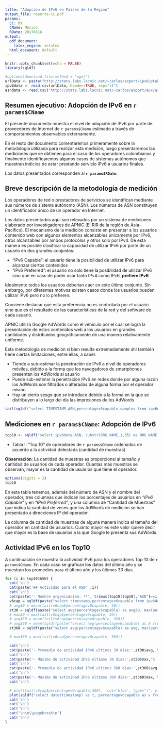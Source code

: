 ```yaml
---
title: "Adopción de IPv6 en Países de la Región"
output_file: reporte-CC.pdf
params:
  CC: MX
  CName: Mexico
  RDate: 20170816
output:
  pdf_document:
    latex_engine: xelatex
  html_document: default
---
```


\setmainfont{Arial}
\fontsize{13pt}{13pt}\selectfont

```r
knitr::opts_chunk$set(echo = FALSE)
library(sqldf)

#options(download.file.method = "wget")
urlData <- paste("http://stats.labs.lacnic.net/~carlos/export/ipv6uptake/",params$CC,"-",params$RDate,".csv", sep='')
ipv6data <- read.csv(urlData, header=TRUE, sep="\t")
asndata <- read.csv("http://stats.labs.lacnic.net/~carlos/export/aux/asn_names.csv", header=TRUE, sep="\t")

```

## Resumen ejecutivo: Adopción de IPv6 en `r params$CName`

El presente documento muestra el nivel de adopción de IPv6 por parte de proveedores de Internet de `r params$CName` estimado a través de comportamientos observables externamente.

En el resto del documento comentaremos primeramente sobre la metodología utilizada para realizar esta medición, luego presentaremos las mediciones que se obtienen para el caso de los operadores colombianos y finalmente identificaremos algunos casos de sistemas autónomos que muestran indicios de estar prestando servicio IPv6 a usuarios finales.

Los datos presentados corresponden al **`r params$RDate`**.

## Breve descripción de la metodología de medición

Los operadores de red o prestadores de servicios se identifican mediante sus números de sistema autónomo (ASN). Los números de ASN constituyen un identificador único de un operador en Internet.

Los datos presentados aquí son relevados por un sistema de mediciones elaborado por investigadores de APNIC (El RIR de la región de Asia-Pacífico). El mecanismo de la medición consiste en presentar a los usuarios contenido web con algunos elementos alcanzables únicamente por IPv6, otros alcanzables por ambos protocolos y otros solo por IPv4. De esta manera es posible clasificar la capacidad de utilizar IPv6 por parte de un usuario en dos grandes conjuntos:

-	“IPv6 Capable”: el usuario tiene la posibilidad de utilizar IPv6 para alcanzar ciertos contenidos
-	“IPv6 Preferred”: el usuario no solo tiene la posibilidad de utilizar IPv6 sino que en caso de poder usar tanto IPv4 como IPv6, **prefiere IPv6**

Idealmente todos los usuarios deberían caer en este último conjunto. Sin embargo, por diferentes motivos existen casos donde los usuarios pueden utilizar IPv6 pero no lo prefieren.

Conviene destacar que esta preferencia no es controlada por el usuario sino que es el resultado de las características de la red y del software de cada usuario.

APNIC utiliza Google AdWords como el vehículo por el cual se logra la presentación de estos contenidos web a los usuarios en grandes cantidades y distribuidos geográficamente de una manera relativamente uniforme.

Esta metodología de medición si bien resulta extremadamente útil también tiene ciertas limitaciones, entre ellas, a saber:

-	Tiende a sub-estimar la penetración de IPv6 a nivel de operadores móviles, debido a la forma que los navegadores de smartphones presentan los AdWords al usuario
-	Puede sub-estimar la penetración IPv6 en redes donde por alguna razón los AdWords son filtrados o alterados de alguna forma por el operador mismo
-	Hay un cierto sesgo que se introduce debido a la forma en la que se distribuyen a lo largo del día las impresiones de los AdWords


```r
tail(sqldf("select TIMESTAMP,ASN,percentagev6capable,samples from ipv6data"))
```

## Mediciones en `r params$CName`: Adopción de IPv6

```r

top10 <- sqldf("select ipv6data.ASN, substr(ORG_NAME,1,35) as ORG_NAME, AVG(percentagev6capable) as IPv6Cap, AVG(percentagev6preference) as IPv6Pref, max(SAMPLES) as SAMPLES from ipv6data,asndata where asndata.asn=ipv6data.asn and date(timestamp)>date('now','-90 days') group by ipv6data.ASN order by sum(SAMPLES) DESC  LIMIT 10")
```

- Tabla I: "Top 10" de operadores de `r params$CName` ordenados de acuerdo a la actividad detectada (cantidad de muestras)

**Observación**: La cantidad de muestras es proporcional al tamaño y cantidad de usuarios de cada operador. Cuantas más muestras se observan, mayor es la cantidad de usuarios que tiene el operador.

\fontsize{10pt}{10pt}\selectfont

```r
options(digits = 2)
top10
```
\fontsize{13pt}{13pt}\selectfont

En esta tabla tenemos, además del número de ASN y el nombre del operador, tres columnas que indican los porcentajes de usuarios en _“IPv6 Capable”_ y en _“IPv6 Preferred”_, y una columna de “Cantidad de Muestras” que indica la cantidad de veces que los AdWords de medición se han presentado a direcciones IP del operador.

La columna de cantidad de muestras de alguna manera indica el tamaño del operador en cantidad de usuarios. Cuanto mayor es este valor quiere decir que mayor es la base de usuarios a la que Google le presenta sus AdWords.

## Actividad IPv6 en los Top10

A continuación se muestra la actividad IPv6 para los operadores Top 10 de `r params$CName`. En cada caso se grafican los datos del último año y se muestran los promedios para el último año y los últimos 30 días.

\newpage

```r

for (i in top10$ASN) {
  cat('\n')
  cat(paste('## Actividad para el ASN' ,i))
  cat('\n')
  cat(paste('- Nombre organización: **', trimws(top10[top10[,"ASN"]==i,"ORG_NAME"], 'b'), '**', sep='') )
  v6cap = sqldf(paste("select timestamp,percentagev6capable from ipv6data where asn=",i))
  # avg30 = mean(tail(v6cap$percentagev6capable, 30))
  st30 = sqldf(paste("select avg(percentagev6capable) as avg30, max(percentagev6capable) as max30 from ipv6data where date(timestamp)>date('now','-30 days') and asn=",i))
  # max30 = max(tail(v6cap$percentagev6capable, 30))
  # avg360 = mean(tail(v6cap$percentagev6capable, 360))
  # avg360 = mean(sqldf(paste("select avg(percentagev6capable) as A from ipv6data where date(timestamp)>date('now','-360 days') and asn=",i)))  
  st360 = sqldf(paste("select avg(percentagev6capable) as avg, max(percentagev6capable) as max from ipv6data where date(timestamp)>date('now','-360 days') and asn=",i))

  # max360 = max(tail(v6cap$percentagev6capable, 360))

  cat('\n')
  cat(paste('- Promedio de actividad IPv6 ultimos 30 dias:',st30$avg,'%'))
  cat('\n')
  cat(paste('- Máximo de actividad IPv6 ultimos 30 dias:',st30$max,'%'))
  cat('\n')
  cat(paste('- Promedio de actividad IPv6 ultimos 360 dias:',st360$avg,'%'))
  cat('\n')
  cat(paste('- Máximo de actividad IPv6 ultimos 360 dias:',st360$max,'%'))
  cat('\n')

  # plot(tail(v6cap$percentagev6capable,360),  col='blue', type="l", ylab="v6cap")
  plot(sqldf("select date(timestamp) as t, percentagev6capable as v from v6cap where date(timestamp)>date('now','-360 days')")$v,  col='blue', type="l", ylab="v6cap")
  cat('\n')
  cat('\n')
  cat('\n')
  cat("\n\n\\pagebreak\n")
  cat('\n')
}

```
